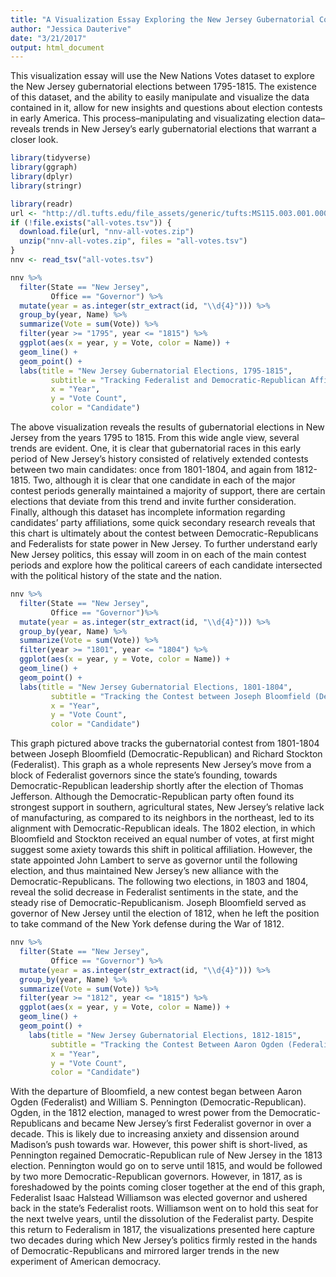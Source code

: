 ```yaml
---
title: "A Visualization Essay Exploring the New Jersey Gubernatorial Contests between Democratic-Republican and Federalist Candiates, 1795-1815"
author: "Jessica Dauterive"
date: "3/21/2017"
output: html_document
---
```

This visualization essay will use the New Nations Votes dataset to explore the New Jersey gubernatorial elections between 1795-1815. The existence of this dataset, and the ability to easily manipulate and visualize the data contained in it, allow for new insights and questions about election contests in early America. This process--manipulating and visualizating election data--reveals trends in New Jersey's early gubernatorial elections that warrant a closer look.

```r
library(tidyverse)
library(ggraph)
library(dplyr)
library(stringr)

library(readr)
url <- "http://dl.tufts.edu/file_assets/generic/tufts:MS115.003.001.00001/0"
if (!file.exists("all-votes.tsv")) {
  download.file(url, "nnv-all-votes.zip")
  unzip("nnv-all-votes.zip", files = "all-votes.tsv")
}
nnv <- read_tsv("all-votes.tsv")
```

```r
nnv %>%
  filter(State == "New Jersey",
         Office == "Governor") %>% 
  mutate(year = as.integer(str_extract(id, "\\d{4}"))) %>%
  group_by(year, Name) %>%
  summarize(Vote = sum(Vote)) %>%
  filter(year >= "1795", year <= "1815") %>% 
  ggplot(aes(x = year, y = Vote, color = Name)) +
  geom_line() +
  geom_point() +
  labs(title = "New Jersey Gubernatorial Elections, 1795-1815",
         subtitle = "Tracking Federalist and Democratic-Republican Affiliations in New Jersey state politics in the Early Republic",
         x = "Year",
         y = "Vote Count",
         color = "Candidate")
```

The above visualization reveals the results of gubernatorial elections in New Jersey from the years 1795 to 1815. From this wide angle view, several trends are evident. One, it is clear that gubernatorial races in this early period of New Jersey's history consisted of relatively extended contests between two main candidates: once from 1801-1804, and again from 1812-1815. Two, although it is clear that one candidate in each of the major contest periods generally maintained a majority of support, there are certain elections that deviate from this trend and invite further consideration. Finally, although this dataset has incomplete information regarding candidates' party affiliations, some quick secondary research reveals that this chart is ultimately about the contest between Democratic-Republicans and Federalists for state power in New Jersey. To further understand early New Jersey politics, this essay will zoom in on each of the main contest periods and explore how the political careers of each candidate intersected with the political history of the state and the nation.

```r
nnv %>%
  filter(State == "New Jersey",
         Office == "Governor")%>% 
  mutate(year = as.integer(str_extract(id, "\\d{4}"))) %>%
  group_by(year, Name) %>%
  summarize(Vote = sum(Vote)) %>%
  filter(year >= "1801", year <= "1804") %>% 
  ggplot(aes(x = year, y = Vote, color = Name)) +
  geom_line() +
  geom_point() +
  labs(title = "New Jersey Gubernatorial Elections, 1801-1804",
         subtitle = "Tracking the Contest between Joseph Bloomfield (Democratic-Republican) and Richard Stockton (Federalist)",
         x = "Year",
         y = "Vote Count",
         color = "Candidate")
```

This graph pictured above tracks the gubernatorial contest from 1801-1804 between Joseph Bloomfield (Democratic-Republican) and Richard Stockton (Federalist). This graph as a whole represents New Jersey's move from a block of Federalist governors since the state's founding, towards Democratic-Republican leadership shortly after the election of Thomas Jefferson. Although the Democratic-Republican party often found its strongest support in southern, agricultural states, New Jersey's relative lack of manufacturing, as compared to its neighbors in the northeast, led to its alignment with Democratic-Republican ideals. The 1802 election, in which Bloomfield and Stockton received an equal number of votes, at first might suggest some axiety towards this shift in political affiliation. However, the state appointed John Lambert to serve as governor until the following election, and thus maintained New Jersey's new alliance with the Democratic-Republicans. The following two elections, in 1803 and 1804, reveal the solid decrease in Federalist sentiments in the state, and the steady rise of Democratic-Republicanism. Joseph Bloomfield served as governor of New Jersey until the election of 1812, when he left the position to take command of the New York defense during the War of 1812.

```r
nnv %>%
  filter(State == "New Jersey",
         Office == "Governor") %>% 
  mutate(year = as.integer(str_extract(id, "\\d{4}"))) %>%
  group_by(year, Name) %>%
  summarize(Vote = sum(Vote)) %>%
  filter(year >= "1812", year <= "1815") %>% 
  ggplot(aes(x = year, y = Vote, color = Name)) +
  geom_line() +
  geom_point() +
    labs(title = "New Jersey Gubernatorial Elections, 1812-1815",
         subtitle = "Tracking the Contest Between Aaron Ogden (Federalist) and William S. Pennington (Democratic-Republican)",
         x = "Year",
         y = "Vote Count",
         color = "Candidate")
```

With the departure of Bloomfield, a new contest began between Aaron Ogden (Federalist) and William S. Pennington (Democratic-Republican). Ogden, in the 1812 election, managed to wrest power from the Democratic-Republicans and became New Jersey's first Federalist governor in over a decade. This is likely due to increasing anxiety and dissension around Madison's push towards war. However, this power shift is short-lived, as Pennington regained Democratic-Republican rule of New Jersey in the 1813 election. Pennington would go on to serve until 1815, and would be followed by two more Democratic-Republican governors. However, in 1817, as is foreshadowed by the points coming closer together at the end of this graph, Federalist Isaac Halstead Williamson was elected governor and ushered back in the state's Federalist roots. Williamson went on to hold this seat for the next twelve years, until the dissolution of the Federalist party. Despite this return to Federalism in 1817, the visualizations presented here capture two decades during which New Jersey's politics firmly rested in the hands of Democratic-Republicans and mirrored larger trends in the new experiment of American democracy.